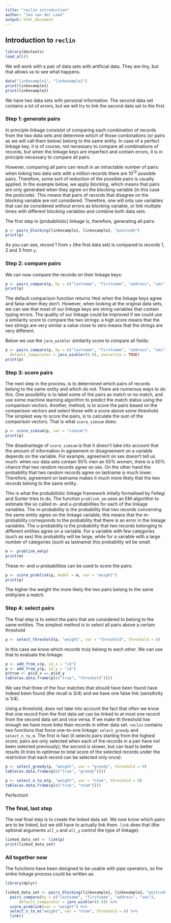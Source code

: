 ```yaml
---
title: "reclin introduction"
author: "Jan van der Laan"
output: html_document
---
```



## Introduction to `reclin` 

```r
library(devtools)
load_all()
```

We will work with a pair of data sets with artificial data. They are tiny, but 
that allows us to see what happens. 
```r
data("linkexample1", "linkexample2")
print(linkexample1)
print(linkexample2)
```

We have two data sets with personal information. The second data set contains a
lot of errors, but we will try to link the second data set to the first. 

### Step 1: generate pairs

In principle linkage consistst of comparing each combination of records from the
two data sets and determine which of those combinations (or pairs as we will
call them below) belong to the same entity. In case of a perfect linkage key, it
is of course, not necessary to compare all combinations of records, but when 
the linkage keys are imperfect and contain errors, it is in principle necessary 
to compare all pairs. 

However, comparing all pairs can result in an intractable number of 
pairs: when linking two data sets with a million records there are $10^{12}$ 
possible pairs. Therefore, some sort of reduction of the possible pairs is 
usually applied. In the example below, we apply *blocking*, which means that
pairs are only generated when they agree on the blocking variable (in this case
the postcode). This means that pairs of records that disagree on the blocking
variable are not considered. Therefore, one will only use variables that can
be considered without errors as blocking variable, or link multiple times with
different blocking variables and combine both data sets. 

The first step in (probabilistic) linkage is, therefore, generating all pairs:
```r
p <- pairs_blocking(linkexample1, linkexample2, "postcode")
print(p)
```

As you can see, record 1 from `x` (the first data set) is compared to records
1, 2 and 3 from `y`. 

### Step 2: compare pairs

We can now compare the records on their linkage keys:
```r
p <- pairs_compare(p, by = c("lastname", "firstname", "address", "sex"))
print(p)
```

The default comparison function returns `TRUE` when the linkage keys agree and
false when they don't. However, when looking at the original data sets, we can
see that most of our linkage keys are string variables that contain typing 
errors. The quality of our linkage could be improved if we could use a 
similarity score to compare the two strings: a high score means that the two 
strings are very similar a value close to zero means that the strings are very
different. 

Below we use the `jaro_winkler` similarity score to compare all fields:

```r
p <- pairs_compare(p, by = c("lastname", "firstname", "address", "sex"), 
  default_comparator = jaro_winkler(0.9), overwrite = TRUE)
print(p)
```

### Step 3: score pairs

The next step in the process, is to determined which pairs of records belong to
the same entity and which do not. There are numerous ways to do this. One 
possibility is to label some of the pairs as match or no match, and use some
machine learning algorithm to predict the match status using the comparison 
vectors. Another, method, is to score the pairs based on the comparison vectors
and select those with a score above some threshold. The simplest way to score
the pairs, is to calculate the sum of the comparison vectors. That is what
`score_simsum` does:

```r
p <- score_simsum(p, var = "simsum")
print(p)
```

The disadvantage of `score_simsum` is that it doesn't take into account that 
the amount of information in agreement or disagreement on a variable depends
on the variable. For example, agreement on sex doesn't tell us much: when 
our data sets contain 50% men an 50% women, there is a 50% chance that two
random records agree on sex. On the other hand the probability that two random
records agree on lastname is much lower. Therefore, agreement on lastname makes
it much more likely that the two records belong to the same entity. 

This is what the probabilistic linkage framework intially formalised by Fellegi
and Sunter tries to do. The function `problink_em` uses an EM-algorithm to
estimate the so called m- and u-probabilities for each of the linkage variables. 
The m-probability is the probability that two records concerning the same entity
agree on the linkage variable; this means that the m-probability corresponds to
the probability that there is an error in the linkage variables. 
The u-probability is the probability that two records belonging to different 
entities agree on a variable. For a variable with few categories (such as sex)
this probability will be large, while for a variable with a large number of 
categories (such as lastname) this probability wil be small. 

```r
m <- problink_em(p)
print(m)
```

These m- and u-probabilities can be used to score the pairs:

```r
p <- score_problink(p, model = m, var = "weight")
print(p)
```

The higher the weight the more likely the two pairs belong to the same 
entity/are a match. 

### Step 4: select pairs

The final step is to select the pairs that are considered to belong to the 
same entities. The simplest method is to select all pairs above a certain 
threshold

```r
p <- select_threshold(p, "weight", var = "threshold", threshold = 8)
```

In this case we know which records truly belong to each other. We can use that 
to evaluate the linkage:
```r
p <- add_from_x(p, id_x = "id") 
p <- add_from_y(p, id_y = "id")
p$true <- p$id_x == p$id_y
table(as.data.frame(p[c("true", "threshold")]))
```

We see that three of the four matches that should have been found have indeed
been found (the recall is 3/4) and we have one false link (sensitivity is 1/4). 

Using a threshold, does not take into account the fact that often we know that 
one record from the first data set can be linked to at most one record from the
second data set and vice versa. If we make th threshold low enough we have more 
links than records in either data set. `reclin` contains two functions that 
force one-to-one linkage: `select_greedy` and `select_n_to_m`. The first is 
fast (it selects pairs starting from the highest score; pairs are only selected
when each of the records in a pair have not been selected previously); the 
second is slower, but can lead to better results (it tries to optimise to total
score of the selected records under the restriction that each record can be 
selected only once):


```r
p <- select_greedy(p, "weight", var = "greedy", threshold = 0)
table(as.data.frame(p[c("true", "greedy")]))
```


```r
p <- select_n_to_m(p, "weight", var = "ntom", threshold = 0)
table(as.data.frame(p[c("true", "ntom")]))
```

Perfection! 

### The final, last step

The real final step is to create the linked data set. We now know which pairs
are to be linked, but we still have to actually link them. `link` does that (the 
optional arguments `all_x` and `all_y` control the type of linkage):

```r
linked_data_set <- link(p)
print(linked_data_set)
```

### All together now
The functions have been designed to be usable with pipe operators, so the 
entire linkage process could be written as:

```r
library(dplyr)

linked_data_set <- pairs_blocking(linkexample1, linkexample2, "postcode") %>% 
  pairs_compare(by = c("lastname", "firstname", "address", "sex"), 
      default_comparator = jaro_winkler(0.9)) %>% 
  score_problink(var = "weight") %>% 
  select_n_to_m("weight", var = "ntom", threshold = 0) %>% 
  link()
```
